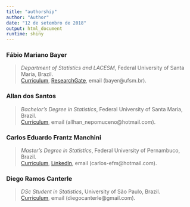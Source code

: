 ---
title: "authorship"
author: "Author"
date: "12 de setembro de 2018"
output: html_document
runtime: shiny
---

### Fábio Mariano Bayer
> *Department of Statistics and LACESM*, Federal University of Santa Maria, Brazil.  
> [Curriculum](http://lattes.cnpq.br/9904863693302949), [ResearchGate](https://www.researchgate.net/profile/Fabio_Bayer), email (bayer@ufsm.br).

### Allan dos Santos
> *Bachelor's Degree in Statistics*, Federal University of Santa Maria, Brazil.  
> [Curriculum](http://lattes.cnpq.br/0780381260822434), email (allhan_nepomuceno@hotmail.com).
<!-- B.Sc. -->
 
### Carlos Eduardo Frantz Manchini
> *Master's Degree in Statistics*, Federal University of Pernambuco, Brazil.  
> [Curriculum](http://lattes.cnpq.br/4918675615939069), [LinkedIn](http://linkedin.com/in/carlos-eduardo-frantz-manchini/), email (carlos-efm@hotmail.com).
<!-- M.Sc. -->

### Diego Ramos Canterle
> *DSc Student in Statistics*, University of São Paulo, Brazil.  
> [Curriculum](http://lattes.cnpq.br/8050559582789892), email (diegocanterle@gmail.com).

